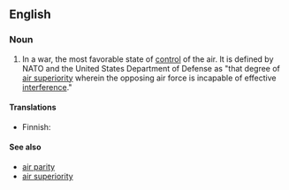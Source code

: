 {{wikipedia}}
==English==

===Noun===
{{en-noun|sg=[[air]] [[supremacy]]|air supremacies}}

# In a war, the most favorable state of [[control]] of the air. It is defined by NATO and the United States Department of Defense as "that degree of [[air superiority]] wherein the opposing air force is incapable of effective [[interference]]."

====Translations====
{{top}}
* Finnish: {{t-|fi|ilmaherruus}}
{{bottom}}

====See also====
*[[air parity]]
*[[air superiority]]